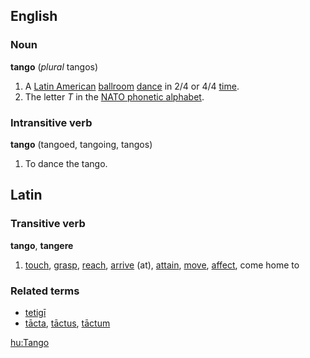 ==English==
===Noun===
'''tango''' (''plural'' tangos)
#A [[Latin America]]n [[ballroom]] [[dance]] in 2/4 or 4/4 [[time]].
#The letter ''T'' in the [[NATO phonetic alphabet]].
===Intransitive verb===
'''tango''' (tangoed, tangoing, tangos)
#To dance the tango.

==Latin==

===Transitive verb===
'''tango''', '''tangere''' 

# [[touch]], [[grasp]], [[reach]], [[arrive]] (at), [[attain]], [[move]], [[affect]], come home to

===Related terms===

*[[tetigi|tetig&#299;]]
*[[tacta|t&#257;cta]], [[tactus|t&#257;ctus]], [[tactum|t&#257;ctum]]

[[hu:Tango]]